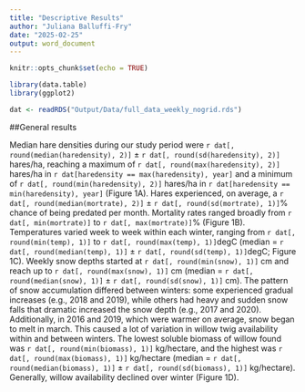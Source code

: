 ```yaml
---
title: "Descriptive Results"
author: "Juliana Balluffi-Fry"
date: "2025-02-25"
output: word_document
---
```


```r
knitr::opts_chunk$set(echo = TRUE)

library(data.table)
library(ggplot2)

dat <- readRDS("Output/Data/full_data_weekly_nogrid.rds")


```



##General results

Median hare densities during our study period were `r dat[, round(median(haredensity), 2)]` ± `r dat[, round(sd(haredensity), 2)]` hares/ha, reaching a maximum of `r dat[, round(max(haredensity), 2)]` hares/ha in `r dat[haredensity == max(haredensity), year]` and a minimum of `r dat[, round(min(haredensity), 2)]` hares/ha in `r dat[haredensity == min(haredensity), year]` (Figure 1A). Hares experienced, on average, a `r dat[, round(median(mortrate), 2)]` ± `r dat[, round(sd(mortrate), 1)]`% chance of being predated per month. Mortality rates ranged broadly from `r dat[, min(mortrate)]` to `r dat[, max(mortrate)]`% (Figure 1B). Temperatures varied week to week within each winter, ranging from `r dat[, round(min(temp), 1)]` to `r dat[, round(max(temp), 1)]`degC (median = `r dat[, round(median(temp), 1)]` ± `r dat[, round(sd(temp), 1)]`degC; Figure 1C). Weekly snow depths started at `r dat[, round(min(snow), 1)]` cm and reach up to `r dat[, round(max(snow), 1)]` cm (median = `r dat[, round(median(snow), 1)]` ± `r dat[, round(sd(snow), 1)]` cm). The pattern of snow accumulation differed between winters: some experienced gradual increases (e.g., 2018 and 2019), while others had heavy and sudden snow falls that dramatic increased the snow depth (e.g., 2017 and 2020). Additionally, in 2016 and 2019, which were warmer on average, snow began to melt in march. This caused a lot of variation in willow twig availability within and between winters. The lowest soluble biomass of willow found was `r dat[, round(min(biomass), 1)]` kg/hectare, and the highest was `r dat[, round(max(biomass), 1)]` kg/hectare (median = `r dat[, round(median(biomass), 1)]` ± `r dat[, round(sd(biomass), 1)]` kg/hectare). Generally, willow availability declined over winter (Figure 1D).

